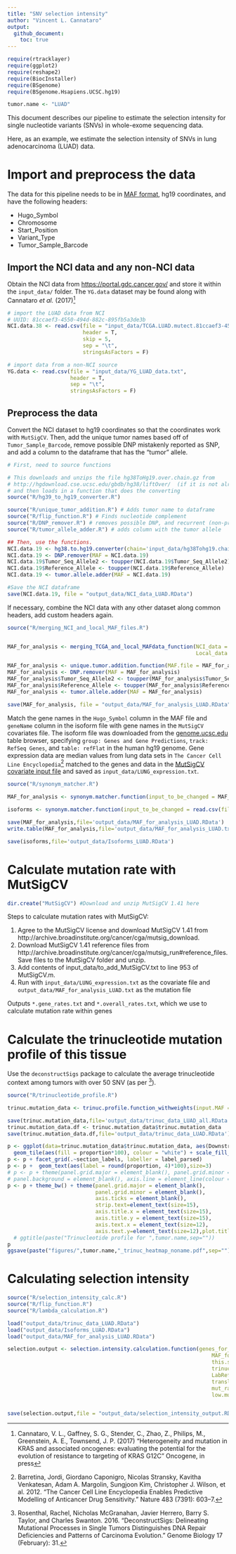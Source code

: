 ```yaml
---
title: "SNV selection intensity"
author: "Vincent L. Cannataro"
output:
  github_document:
    toc: true
---
```


```r
require(rtracklayer)
require(ggplot2)
require(reshape2)
require(BiocInstaller)
require(BSgenome)
require(BSgenome.Hsapiens.UCSC.hg19)

tumor.name <- "LUAD"
```


This document describes our pipeline to estimate the selection intensity for single nucleotide variants (SNVs) in whole-exome sequencing data.  

Here, as an example, we estimate the selection intensity of SNVs in lung adenocarcinoma (LUAD) data. 

# Import and preprocess the data

The data for this pipeline needs to be in [MAF format](https://wiki.nci.nih.gov/display/TCGA/Mutation+Annotation+Format+(MAF)+Specification), hg19 coordinates, and have the following headers: 

* Hugo_Symbol
* Chromosome
* Start_Position
* Variant_Type
* Tumor_Sample_Barcode

## Import the NCI data and any non-NCI data

Obtain the NCI data from <https://portal.gdc.cancer.gov/> and store it within the `input_data/` folder. The `YG.data` dataset may be found along with Cannataro *et al.* (2017)[^1]

[^1]: Cannataro, V. L., Gaffney, S. G., Stender, C., Zhao, Z., Philips, M., Greenstein, A. E., Townsend, J. P. (2017) “Heterogeneity and mutation in KRAS and associated oncogenes: evaluating the potential for the evolution of resistance to targeting of KRAS G12C" Oncogene, in press

```r
# import the LUAD data from NCI 
# UUID: 81ccaef3-4550-494d-882c-895fb5a3de3b
NCI.data.38 <- read.csv(file = "input_data/TCGA.LUAD.mutect.81ccaef3-4550-494d-882c-895fb5a3de3b.DR-7.0.somatic.maf",
                        header = T,
                        skip = 5,
                        sep = "\t",
                        stringsAsFactors = F)

# import data from a non-NCI source
YG.data <- read.csv(file = "input_data/YG_LUAD_data.txt",
                    header = T,
                    sep = "\t",
                    stringsAsFactors = F)
```

## Preprocess the data

Convert the NCI dataset to hg19 coordinates so that the coordinates work with `MutSigCV`. Then, add the unique tumor names based off of `Tumor_Sample_Barcode`, remove possible DNP mistakenly reported as SNP, and add a column to the dataframe that has the "tumor" allele. 

```r
# First, need to source functions

# This downloads and unzips the file hg38ToHg19.over.chain.gz from 
# http://hgdownload.cse.ucsc.edu/gbdb/hg38/liftOver/  (if it is not already there)
# and then loads in a function that does the converting
source("R/hg39_to_hg19_converter.R") 

source("R/unique_tumor_addition.R") # Adds tumor name to dataframe
source("R/flip_function.R") # Finds nucleotide complement
source("R/DNP_remover.R") # removes possible DNP, and recurrent (non-primary) tumors from TCGA data
source("R/tumor_allele_adder.R") # adds column with the tumor allele

## Then, use the functions. 
NCI.data.19 <- hg38.to.hg19.converter(chain='input_data/hg38Tohg19.chain',hg38_maf=NCI.data.38)
NCI.data.19 <- DNP.remover(MAF = NCI.data.19)
NCI.data.19$Tumor_Seq_Allele2 <- toupper(NCI.data.19$Tumor_Seq_Allele2)
NCI.data.19$Reference_Allele <- toupper(NCI.data.19$Reference_Allele)
NCI.data.19 <- tumor.allele.adder(MAF = NCI.data.19)

#Save the NCI dataframe 
save(NCI.data.19, file = "output_data/NCI_data_LUAD.RData")


```

If necessary, combine the NCI data with any other dataset along common headers, add custom headers again.

```r
source("R/merging_NCI_and_local_MAF_files.R")


MAF_for_analysis <- merging_TCGA_and_local_MAFdata_function(NCI_data = NCI.data.19,
                                                            Local_data = YG.data)

MAF_for_analysis <- unique.tumor.addition.function(MAF.file = MAF_for_analysis,non.TCGA.characters.to.keep = 'all',figures=F)
MAF_for_analysis <- DNP.remover(MAF = MAF_for_analysis)
MAF_for_analysis$Tumor_Seq_Allele2 <- toupper(MAF_for_analysis$Tumor_Seq_Allele2)
MAF_for_analysis$Reference_Allele <- toupper(MAF_for_analysis$Reference_Allele)
MAF_for_analysis <- tumor.allele.adder(MAF = MAF_for_analysis)

save(MAF_for_analysis, file = "output_data/MAF_for_analysis_LUAD.RData")

```

Match the gene names in the `Hugo_Symbol` column in the MAF file and `geneName` column in the isoform file with gene names in the `MutSigCV` covariates file. The isoform file was downloaded from the [genome.ucsc.edu](https://genome.ucsc.edu/cgi-bin/hgTables) table browser, specifying `group: Genes and Gene Predictions`, `track: RefSeq Genes`, and `table: refFlat` in the human hg19 genome. Gene expression data are median values from lung data sets in `The Cancer Cell Line Encyclopedia`[^2] matched to the genes and data in the [MutSigCV covariate input file](http://software.broadinstitute.org/cancer/software/genepattern/modules/docs/MutSigCV) and saved as `input_data/LUNG_expression.txt`.

[^2]:Barretina, Jordi, Giordano Caponigro, Nicolas Stransky, Kavitha Venkatesan, Adam A. Margolin,
Sungjoon Kim, Christopher J. Wilson, et al. 2012. “The Cancer Cell Line Encyclopedia Enables
Predictive Modelling of Anticancer Drug Sensitivity.” Nature 483 (7391): 603–7. 

```r

source("R/synonym_matcher.R")

MAF_for_analysis <- synonym.matcher.function(input_to_be_changed = MAF_for_analysis,synonym.table = read.csv(file='input_data/matching_table.txt',stringsAsFactors = F,sep='\t'),covariates.file = read.table(file='input_data/LUNG_expression.txt',sep='\t',header = T,stringsAsFactors = F),isoforms_or_MAF = 'MAF')

isoforms <- synonym.matcher.function(input_to_be_changed = read.csv(file='input_data/UCSC_RefSeqGenes_refFlat.txt',header = T,sep='\t',stringsAsFactors = F),synonym.table = read.csv(file='input_data/matching_table.txt',stringsAsFactors = F,sep='\t'),covariates.file = read.table(file='input_data/LUNG_expression.txt',sep='\t',header = T,stringsAsFactors = F),isoforms_or_MAF = 'isoforms')

save(MAF_for_analysis,file='output_data/MAF_for_analysis_LUAD.RData')
write.table(MAF_for_analysis,file='output_data/MAF_for_analysis_LUAD.txt',quote = F,sep='\t',row.names = F)

save(isoforms,file='output_data/Isoforms_LUAD.RData')


```

# Calculate mutation rate with MutSigCV

```r
dir.create("MutSigCV") #Download and unzip MutSigCV 1.41 here 
```

Steps to calculate mutation rates with MutSigCV:

1. Agree to the MutSigCV license and download MutSigCV 1.41 from http://archive.broadinstitute.org/cancer/cga/mutsig_download. 
2. Download MutSigCV 1.41 reference files from http://archive.broadinstitute.org/cancer/cga/mutsig_run#reference_files. Save files to the MutSigCV folder and unzip. 
3. Add contents of input_data/to_add_MutSigCV.txt to line 953 of MutSigCV.m.
4. Run with `input_data/LUNG_expression.txt` as the covariate file and `output_data/MAF_for_analysis_LUAD.txt` as the mutation file

Outputs `*.gene_rates.txt` and `*.overall_rates.txt`, which we use to calculate mutation rate within genes

# Calculate the trinucleotide mutation profile of this tissue

Use the `deconstructSigs` package to calculate the average trinucleotide context among tumors with over 50 SNV (as per [^3]). 

[^3]:Rosenthal, Rachel, Nicholas McGranahan, Javier Herrero, Barry S. Taylor, and Charles Swanton. 2016.
“DeconstructSigs: Delineating Mutational Processes in Single Tumors Distinguishes DNA Repair
Deficiencies and Patterns of Carcinoma Evolution.” Genome Biology 17 (February): 31. 

```r

source("R/trinucleotide_profile.R")

trinuc.mutation_data <- trinuc.profile.function_withweights(input.MAF = MAF_for_analysis,save.figs=F)

save(trinuc.mutation_data,file='output_data/trinuc_data_LUAD_all.RData')
trinuc.mutation_data.df <- trinuc.mutation_data$trinuc.mutation_data
save(trinuc.mutation_data.df,file='output_data/trinuc_data_LUAD.RData')

p <- ggplot(data=trinuc.mutation_data$trinuc.mutation_data, aes(Downstream, Upstream)) +
  geom_tile(aes(fill = proportion*100), colour = "white") + scale_fill_gradient(low = "white", high = "steelblue", name="Percent")
p <- p + facet_grid(.~section_labels, labeller = label_parsed) 
p <- p +  geom_text(aes(label = round(proportion, 4)*100),size=3)
# p <- p + theme(panel.grid.major = element_blank(), panel.grid.minor = element_blank(),
# panel.background = element_blank(), axis.line = element_line(colour = "black"))
p <- p + theme_bw() + theme(panel.grid.major = element_blank(),
                            panel.grid.minor = element_blank(),
                            axis.ticks = element_blank(),
                            strip.text=element_text(size=15),
                            axis.title.x = element_text(size=15),
                            axis.title.y = element_text(size=15),
                            axis.text.x = element_text(size=12),
                            axis.text.y=element_text(size=12),plot.title = element_text(hjust = 0.5)) 
  # ggtitle(paste("Trinucleotide profile for ",tumor.name,sep=""))
p
ggsave(paste("figures/",tumor.name,"_trinuc_heatmap_noname.pdf",sep=""),height = 2.5,width = 10)
```


# Calculating selection intensity

```r


source("R/selection_intensity_calc.R")
source("R/flip_function.R")
source("R/lambda_calculation.R")

load("output_data/trinuc_data_LUAD.RData")
load("output_data/Isoforms_LUAD.RData")
load("output_data/MAF_for_analysis_LUAD.RData")

selection.output <- selection.intensity.calculation.function(genes_for_analysis = c("KRAS","TP53","APC","EGFR"),
                                                                 MAF_for_analysis = MAF_for_analysis,
                                                                 this.substitution = c("this_is_not_a_real_gene",34,"T"),
                                                                 trinuc.mutation_data = trinuc.mutation_data.df,
                                                                 LabReference =  isoforms,
                                                                 translations =  read.csv(file = "input_data/translations.csv",header = T,stringsAsFactors = F),
                                                                 mut_rates = read.csv(file="MutSigCV/MutSigCV_1.41/gene_rates.txt",header = T,stringsAsFactors = F,sep="\t"),
                                                                 low.mut = read.csv(file="MutSigCV/MutSigCV_1.41/overall_rates.txt",header = F,stringsAsFactors = F,sep="\t"),tumor.number = length(unique(MAF_for_analysis$Unique_patient_identifier)),mutsig_siggenes = read.csv(file="MutSigCV/MutSigCV_1.41/mutsig_output/.sig_genes.txt",header = T,stringsAsFactors = F,sep="\t"))


save(selection.output,file = "output_data/selection_intensity_output.RData")


```





